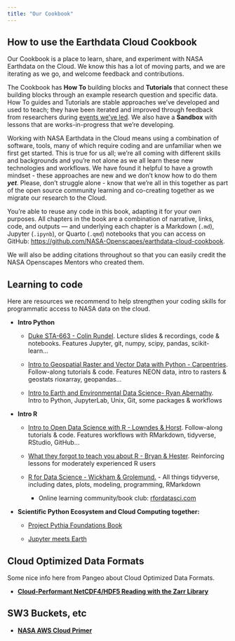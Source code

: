 ```yaml
---
title: "Our Cookbook"
---
```


## How to use the Earthdata Cloud Cookbook

Our Cookbook is a place to learn, share, and experiment with NASA Earthdata on the Cloud. We know this has a lot of moving parts, and we are iterating as we go, and welcome feedback and contributions. 

The Cookbook has **How To** building blocks and **Tutorials** that connect these building blocks through an example research question and specific data. How To guides and Tutorials are stable approaches we've developed and used to teach; they have been iterated and improved through feedback from researchers during [events we've led](https://nasa-openscapes.github.io/tutorials.html). We also have a **Sandbox** with lessons that are works-in-progress that we're developing. 

Working with NASA Earthdata in the Cloud means using a combination of software, tools, many of which require coding and are unfamiliar when we first get started. This is true for us all; we're all coming with different skills and backgrounds and you're not alone as we all learn these new technologies and workflows. We have found it helpful to have a growth mindset - these approaches are new and we don't know how to do them ***yet***. Please, don't struggle alone - know that we're all in this together as part of the open source community learning and co-creating together as we migrate our research to the Cloud. 

You're able to reuse any code in this book, adapting it for your own purposes. All chapters in the book are a combination of narrative, links, code, and outputs — and underlying each chapter is a Markdown (`.md`), Jupyter (`.ipynb`), or Quarto (`.qmd`) notebooks that you can access on GitHub: <https://github.com/NASA-Openscapes/earthdata-cloud-cookbook>.

We will also be adding citations throughout so that you can easily credit the NASA Openscapes Mentors who created them. 

## Learning to code

Here are resources we recommend to help strengthen your coding skills for programmatic access to NASA data on the cloud.  

-   **Intro Python**

    -   [Duke STA-663 - Colin Rundel](https://sta663-sp22.github.io/). Lecture slides & recordings, code & notebooks. Features Jupyter, git, numpy, scipy, pandas, scikit-learn...

    -   [Intro to Geospatial Raster and Vector Data with Python - Carpentries](https://carpentries-incubator.github.io/geospatial-python/). Follow-along tutorials & code. Features NEON data, intro to rasters & geostats rioxarray, geopandas...

    -   [Intro to Earth and Environmental Data Science- Ryan Abernathy](https://earth-env-data-science.github.io/intro.html). Intro to Python, JupyterLab, Unix, Git, some packages & workflows

-   **Intro R**

    -   [Intro to Open Data Science with R - Lowndes & Horst](https://rstudio-conf-2020.github.io/r-for-excel/). Follow-along tutorials & code. Features workflows with RMarkdown, tidyverse, RStudio, GitHub...

    -   [What they forgot to teach you about R - Bryan & Hester](https://rstats.wtf/). Reinforcing lessons for moderately experienced R users

    -   [R for Data Science - Wickham & Grolemund.](https://r4ds.had.co.nz/) - All things tidyverse, including dates, plots, modeling, programming, RMarkdown

        -   Online learning community/book club: [rfordatasci.com](https://www.rfordatasci.com/)

-   **Scientific Python Ecosystem and Cloud Computing together:**

    -   [Project Pythia Foundations Book](https://foundations.projectpythia.org/landing-page.html)
    
    -   [Jupyter meets Earth](https://jupytearth.org/)


```{=html}
<!---TODO https://fabienmaussion.info/scientific_programming/welcome.html 
review Tiffany Timbers eg https://ubc-mds.github.io/DSCI_524_collab-sw-dev/README.html
--->
```
## Cloud Optimized Data Formats

Some nice info here from Pangeo about Cloud Optimized Data Formats.

-   [**Cloud-Performant NetCDF4/HDF5 Reading with the Zarr Library**](https://medium.com/pangeo/cloud-performant-reading-of-netcdf4-hdf5-data-using-the-zarr-library-1a95c5c92314)

## SW3 Buckets, etc

-   [**NASA AWS Cloud Primer**](https://earthdata.nasa.gov/learn/user-resources/webinars-and-tutorials/cloud-primer)
